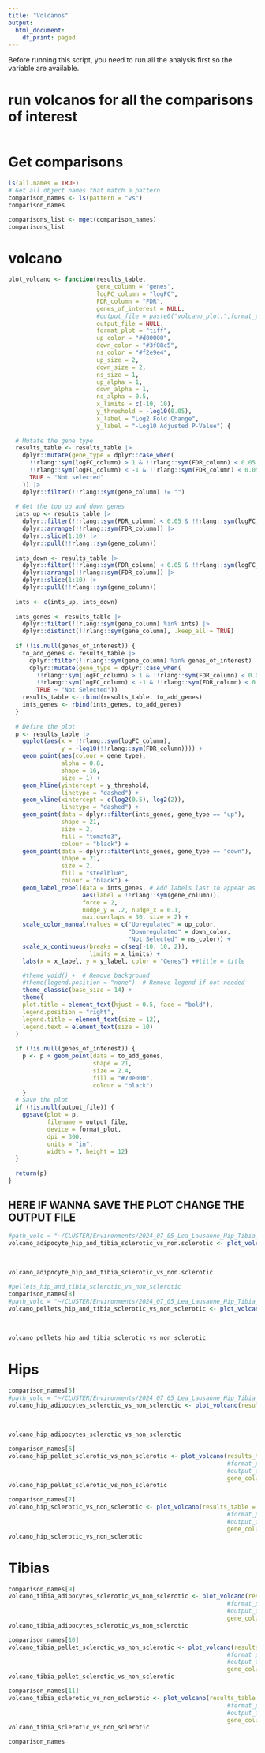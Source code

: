 ```yaml
---
title: "Volcanos"
output:
  html_document:
    df_print: paged
---
```


Before running this script, you need to run all the analysis first so the variable are available.

# run volcanos for all the comparisons of interest
```r

```


# Get comparisons 
```r
ls(all.names = TRUE)
# Get all object names that match a pattern
comparison_names <- ls(pattern = "vs")
comparison_names
```


```r
comparisons_list <- mget(comparison_names)
comparisons_list

```


# volcano
```r
plot_volcano <- function(results_table, 
                         gene_column = "genes", 
                         logFC_column = "logFC", 
                         FDR_column = "FDR", 
                         genes_of_interest = NULL, 
                         #output_file = paste0("volcano_plot.",format_plot),
                         output_file = NULL,
                         format_plot = "tiff",
                         up_color = "#d00000", 
                         down_color = "#3f88c5", 
                         ns_color = "#f2e9e4", 
                         up_size = 2, 
                         down_size = 2, 
                         ns_size = 1,
                         up_alpha = 1, 
                         down_alpha = 1, 
                         ns_alpha = 0.5,
                         x_limits = c(-10, 10),
                         y_threshold = -log10(0.05),
                         x_label = "Log2 Fold Change",
                         y_label = "-Log10 Adjusted P-Value") {
  
  # Mutate the gene type
  results_table <- results_table |>
    dplyr::mutate(gene_type = dplyr::case_when(
      !!rlang::sym(logFC_column) > 1 & !!rlang::sym(FDR_column) < 0.05 ~ "Upregulated",
      !!rlang::sym(logFC_column) < -1 & !!rlang::sym(FDR_column) < 0.05 ~ "Downregulated",
      TRUE ~ "Not selected"
    )) |>
    dplyr::filter(!!rlang::sym(gene_column) != "")
  
  # Get the top up and down genes
  ints_up <- results_table |>
    dplyr::filter(!!rlang::sym(FDR_column) < 0.05 & !!rlang::sym(logFC_column) > 1) |>
    dplyr::arrange(!!rlang::sym(FDR_column)) |>
    dplyr::slice(1:10) |>
    dplyr::pull(!!rlang::sym(gene_column))
  
  ints_down <- results_table |>
    dplyr::filter(!!rlang::sym(FDR_column) < 0.05 & !!rlang::sym(logFC_column) < -1) |>
    dplyr::arrange(!!rlang::sym(FDR_column)) |>
    dplyr::slice(1:10) |>
    dplyr::pull(!!rlang::sym(gene_column))
  
  ints <- c(ints_up, ints_down)
  
  ints_genes <- results_table |>
    dplyr::filter(!!rlang::sym(gene_column) %in% ints) |>
    dplyr::distinct(!!rlang::sym(gene_column), .keep_all = TRUE)
  
  if (!is.null(genes_of_interest)) {
    to_add_genes <- results_table |>
      dplyr::filter(!!rlang::sym(gene_column) %in% genes_of_interest) |> 
      dplyr::mutate(gene_type = dplyr::case_when(
        !!rlang::sym(logFC_column) > 1 & !!rlang::sym(FDR_column) < 0.05 ~ "Upregulated",
        !!rlang::sym(logFC_column) < -1 & !!rlang::sym(FDR_column) < 0.05 ~ "Downregulated",
        TRUE ~ "Not Selected"))
    results_table <- rbind(results_table, to_add_genes)
    ints_genes <- rbind(ints_genes, to_add_genes)
  }
  
  # Define the plot
  p <- results_table |>
    ggplot(aes(x = !!rlang::sym(logFC_column),
               y = -log10(!!rlang::sym(FDR_column)))) +
    geom_point(aes(colour = gene_type), 
               alpha = 0.8, 
               shape = 16,
               size = 1) +
    geom_hline(yintercept = y_threshold,
               linetype = "dashed") + 
    geom_vline(xintercept = c(log2(0.5), log2(2)),
               linetype = "dashed") +
    geom_point(data = dplyr::filter(ints_genes, gene_type == "up"),
               shape = 21,
               size = 2,
               fill = "tomato3", 
               colour = "black") + 
    geom_point(data = dplyr::filter(ints_genes, gene_type == "down"),
               shape = 21,
               size = 2,
               fill = "steelblue", 
               colour = "black") +
    geom_label_repel(data = ints_genes, # Add labels last to appear as the top layer  
                     aes(label = !!rlang::sym(gene_column)),
                     force = 2,
                     nudge_y = .2, nudge_x = 0.1,
                     max.overlaps = 30, size = 2) +
    scale_color_manual(values = c("Upregulated" = up_color,
                                  "Downregulated" = down_color,
                                  "Not Selected" = ns_color)) +
    scale_x_continuous(breaks = c(seq(-10, 10, 2)),     
                       limits = x_limits) +
    labs(x = x_label, y = y_label, color = "Genes") +#title = title

    #theme_void() +  # Remove background
    #theme(legend.position = "none")  # Remove legend if not needed
    theme_classic(base_size = 14) +
    theme(
    plot.title = element_text(hjust = 0.5, face = "bold"),
    legend.position = "right",
    legend.title = element_text(size = 12),
    legend.text = element_text(size = 10)
  )
  
  if (!is.null(genes_of_interest)) {
    p <- p + geom_point(data = to_add_genes,
                        shape = 21,
                        size = 2.4,
                        fill = "#70e000", 
                        colour = "black")
    }
  # Save the plot
  if (!is.null(output_file)) {
    ggsave(plot = p,
           filename = output_file,
           device = format_plot,
           dpi = 300,
           units = "in",
           width = 7, height = 12)
  }
  
  return(p)
}

```


## HERE IF WANNA SAVE THE PLOT CHANGE THE OUTPUT FILE

```r
#path_volc = "~/CLUSTER/Environments/2024_07_05_Lea_Lausanne_Hip_Tibia_BRBseq/Analysis_removed_samples/DGE_Results_tables/adipocytes_patient/"
volcano_adipocyte_hip_and_tibia_sclerotic_vs_non.sclerotic <- plot_volcano(results_table = comparisons_list[[comparison_names[1]]]$results$table,
                                                                           #format_plot="tiff",
                                                                           #output_file = paste0(path_volc,"volcano_",comparison_names[1],".tiff"),
                                                                           gene_column = "genes",genes_of_interest = c("IL11","RCN2", "IL11", "CNTNAP2", "STMN2"))
volcano_adipocyte_hip_and_tibia_sclerotic_vs_non.sclerotic

```

```r
#pellets_hip_and_tibia_sclerotic_vs_non_sclerotic
comparison_names[8]
#path_volc = "~/CLUSTER/Environments/2024_07_05_Lea_Lausanne_Hip_Tibia_BRBseq/Analysis_removed_samples/DGE_Results_tables/adipocytes_patient/"
volcano_pellets_hip_and_tibia_sclerotic_vs_non_sclerotic <- plot_volcano(results_table = comparisons_list[[comparison_names[8]]]$results$table,
                                                                           #format_plot="tiff",
                                                                           #output_file = paste0(path_volc,"volcano_",comparison_names[1],".tiff"),
                                                                           gene_column = "genes",genes_of_interest = c("IL11","RCN2", "IL11", "CNTNAP2", "STMN2"))
volcano_pellets_hip_and_tibia_sclerotic_vs_non_sclerotic
```

# Hips
```r
comparison_names[5]
#path_volc = "~/CLUSTER/Environments/2024_07_05_Lea_Lausanne_Hip_Tibia_BRBseq/Analysis_removed_samples/DGE_Results_tables/adipocytes_patient/"
volcano_hip_adipocytes_sclerotic_vs_non_sclerotic <- plot_volcano(results_table = comparisons_list[[comparison_names[5]]]$results$table,
                                                                           #format_plot="tiff",
                                                                           #output_file = paste0(path_volc,"volcano_",comparison_names[1],".tiff"),
                                                                           gene_column = "genes",genes_of_interest = c("IL11","RCN2", "IL11", "CNTNAP2", "STMN2"))
volcano_hip_adipocytes_sclerotic_vs_non_sclerotic
```
```r
comparison_names[6]
volcano_hip_pellet_sclerotic_vs_non_sclerotic <- plot_volcano(results_table = comparisons_list[[comparison_names[6]]]$results$table,
                                                              #format_plot="tiff",
                                                              #output_file = paste0(path_volc,"volcano_",comparison_names[1],".tiff"),
                                                              gene_column = "genes",genes_of_interest = c("IL11","RCN2", "IL11", "CNTNAP2", "STMN2"))
volcano_hip_pellet_sclerotic_vs_non_sclerotic
```


```r
comparison_names[7]
volcano_hip_sclerotic_vs_non_sclerotic <- plot_volcano(results_table = comparisons_list[[comparison_names[7]]]$results$table,
                                                              #format_plot="tiff",
                                                              #output_file = paste0(path_volc,"volcano_",comparison_names[1],".tiff"),
                                                              gene_column = "genes",genes_of_interest = c("IL11","RCN2", "IL11", "CNTNAP2", "STMN2"))
volcano_hip_sclerotic_vs_non_sclerotic
```
# Tibias
```r
comparison_names[9]
volcano_tibia_adipocytes_sclerotic_vs_non_sclerotic <- plot_volcano(results_table = comparisons_list[[comparison_names[9]]]$results$table,
                                                              #format_plot="tiff",
                                                              #output_file = paste0(path_volc,"volcano_",comparison_names[1],".tiff"),
                                                              gene_column = "genes",genes_of_interest = c("IL11","RCN2", "IL11", "CNTNAP2", "STMN2"))
volcano_tibia_adipocytes_sclerotic_vs_non_sclerotic
```
```r
comparison_names[10]
volcano_tibia_pellet_sclerotic_vs_non_sclerotic <- plot_volcano(results_table = comparisons_list[[comparison_names[10]]]$results$table,
                                                              #format_plot="tiff",
                                                              #output_file = paste0(path_volc,"volcano_",comparison_names[1],".tiff"),
                                                              gene_column = "genes",genes_of_interest = c("IL11","RCN2", "IL11", "CNTNAP2", "STMN2"))
volcano_tibia_pellet_sclerotic_vs_non_sclerotic
```
```r
comparison_names[11]
volcano_tibia_sclerotic_vs_non_sclerotic <- plot_volcano(results_table = comparisons_list[[comparison_names[11]]]$results$table,
                                                              #format_plot="tiff",
                                                              #output_file = paste0(path_volc,"volcano_",comparison_names[1],".tiff"),
                                                              gene_column = "genes",genes_of_interest = c("IL11","RCN2", "IL11", "CNTNAP2", "STMN2"))
volcano_tibia_sclerotic_vs_non_sclerotic
```

```r
comparison_names
```

